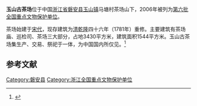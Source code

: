 {{coord|29|12|53|N|120|40|56|E|display=title|scale:10000}}
{{文物保护单位
| 级别 = 全国
| 名称 = 玉山古茶场
| 图片 = 
| 所在 = [[浙江省|浙江省]][[磐安县|磐安县]]
| 分类 = 古建筑
| 时代 = [[清朝|清]]
| 编号 = [[第六批全国重点文物保护单位|第六批]]第560项
| 登录 = 2006年5月25日
}}

'''玉山古茶场'''位于中国[[浙江省|浙江省]][[磐安县|磐安县]][[玉山镇_(磐安县)|玉山镇]]马塘村茶场山下，2006年被列为[[第六批全国重点文物保护单位|第六批全国重点文物保护单位]]。

茶场始建于[[宋代|宋代]]，现存建筑为[[清朝|清]][[乾隆|乾隆]]四十六年（1781年）重修。主要建筑有茶场庙、巡检司、茶场三大部分，占地3430平方米，建筑面积1544平方米。玉山古茶场集生产、交易、祭祀于一体，为中国国内所仅见。<ref>{{Cite book |author=国家文物局 编 |title=全国重点文物保护单位（第六批）·第Ⅴ卷 |publisher=文物出版社 |year=2008 |isbn=978-7-5010-2446-9 |pages=221-222 }}</ref>

==参考文献==
{{reflist}}

{{浙江全国重点文物保护单位}}

{{DEFAULTSORT:yu}}
[[Category:磐安县|Category:磐安县]]
[[Category:浙江全国重点文物保护单位|Category:浙江全国重点文物保护单位]]